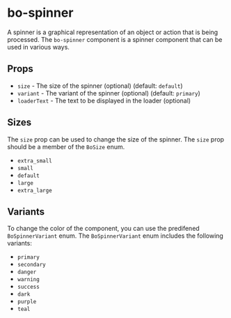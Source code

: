 
<Meta
	title="Components/bo-spinner"
	component={BoSpinnerStories.BoSpinner}
/>

# bo-spinner

A spinner is a graphical representation of an object or action that is being processed. The `bo-spinner` component is a spinner component that can be used in various ways.

## Props

- `size` - The size of the spinner (optional) (default: `default`)
- `variant` - The variant of the spinner (optional) (default: `primary`)
- `loaderText` - The text to be displayed in the loader (optional)

<Canvas of={BoSpinnerStories.Example} />
<Controls of={BoSpinnerStories.Example} />

## Sizes

The `size` prop can be used to change the size of the spinner. The `size` prop should be a member of the `BoSize` enum.

- `extra_small`
- `small`
- `default`
- `large`
- `extra_large`

<Canvas of={BoSpinnerStories.Sizes} />

## Variants

To change the color of the component, you can use the predifened `BoSpinnerVariant` enum. The `BoSpinnerVariant` enum includes the following variants:

- `primary`
- `secondary`
- `danger`
- `warning`
- `success`
- `dark`
- `purple`
- `teal`

<Canvas of={BoSpinnerStories.Variants} />
